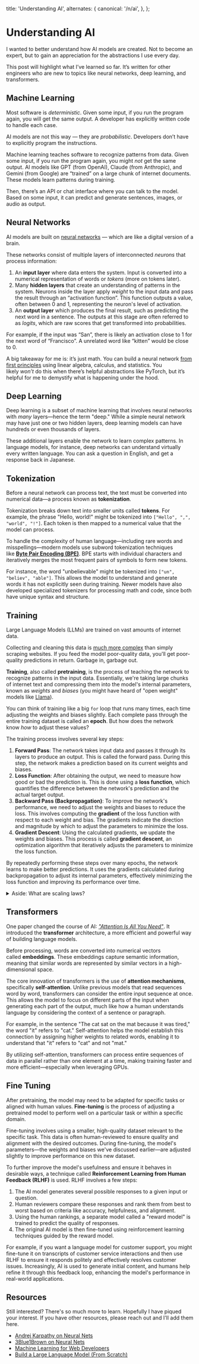 
  title: 'Understanding AI',
  alternates: {
    canonical: '/n/ai',
  },
};

# Understanding AI

<AnimatedName />

I wanted to better understand how AI models are created. Not to become an expert, but to gain an appreciation for the abstractions I use every day.

This post will highlight what I’ve learned so far. It’s written for other engineers who are new to topics like neural networks, deep learning, and transformers.

## Machine Learning

Most software is *deterministic*. Given some input, if you run the program again, you will get the same output. A developer has explicitly written code to handle each case.

AI models are not this way — they are *probabilistic*. Developers don’t have to explicitly program the instructions.

Machine learning teaches software to recognize patterns from data. Given some input, if you run the program again, you might *not* get the same output. AI models like GPT (from OpenAI), Claude (from Anthropic), and Gemini (from Google) are “trained” on a large chunk of internet documents. These models learn patterns during training.

Then, there’s an API or chat interface where you can talk to the model. Based on some input, it can predict and generate sentences, images, or audio as output.

## Neural Networks

AI models are built on [neural networks](https://www.youtube.com/watch?v=aircAruvnKk&list=PLZHQObOWTQDNU6R1_67000Dx_ZCJB-3pi) — which are like a digital version of a brain.

<LLM />

These networks consist of multiple layers of interconnected _neurons_ that process information:

1.  An **input layer** where data enters the system. Input is converted into a numerical representation of words or *tokens* (more on tokens later).
2.  Many **hidden layers** that create an understanding of patterns in the system. Neurons inside the layer apply *weight* to the input data and pass the result through an “activation function”. This function outputs a value, often between 0 and 1, representing the neuron's level of activation.
3.  An **output layer** which produces the final result, such as predicting the next word in a sentence. The outputs at this stage are often referred to as *logits*, which are raw scores that get transformed into probabilities.

For example, if the input was “San”, there is likely an activation close to 1 for the next word of “Francisco”. A unrelated word like “kitten” would be close to 0.

A big takeaway for me is: it’s just math. You can build a neural network [from first principles](https://www.youtube.com/playlist?list=PLAqhIrjkxbuWI23v9cThsA9GvCAUhRvKZ) using linear algebra, calculus, and statistics. You likely *won’t* do this when there’s helpful abstractions like PyTorch, but it’s helpful for me to demystify what is happening under the hood.

## Deep Learning

Deep learning is a subset of machine learning that involves neural networks with *many* layers—hence the term "deep." While a simple neural network may have just one or two hidden layers, deep learning models can have hundreds or even thousands of layers.

These additional layers enable the network to learn complex patterns. In language models, for instance, deep networks can understand virtually every written language. You can ask a question in English, and get a response back in Japanese.

## Tokenization

Before a neural network can process text, the text must be converted into numerical data—a process known as **tokenization**.

Tokenization breaks down text into smaller units called **tokens**. For example, the phrase "Hello, world!" might be tokenized into `["Hello", ",", "world", "!"]`. Each token is then mapped to a numerical value that the model can process.

<Tokenization />

To handle the complexity of human language—including rare words and misspellings—modern models use subword tokenization techniques like [**Byte Pair Encoding (BPE)**](https://www.perplexity.ai/search/what-is-byte-pair-encoding-bpe-MV_w_T17RWG6sZUqRl2pIA). BPE starts with individual characters and iteratively merges the most frequent pairs of symbols to form new tokens.

For instance, the word "unbelievable" might be tokenized into `["un", "believ", "able"]`. This allows the model to understand and generate words it has not explicitly seen during training. Newer models have also developed specialized tokenizers for processing math and code, since both have unique syntax and structure.

## Training

Large Language Models (LLMs) are trained on vast amounts of internet data.

Collecting and cleaning this data is [much more complex](https://www.youtube.com/watch?v=9vM4p9NN0Ts) than simply scraping websites. If you feed the model poor-quality data, you'll get poor-quality predictions in return. Garbage in, garbage out.

**Training**, also called **pretraining**, is the process of teaching the network to recognize patterns in the input data. Essentially, we're taking large chunks of internet text and compressing them into the model's internal parameters, known as *weights* and *biases* (you might have heard of "open weight" models like [Llama](https://www.llama.com)).

You can think of training like a big `for` loop that runs many times, each time adjusting the weights and biases slightly. Each complete pass through the entire training dataset is called an **epoch**. But how does the network know *how* to adjust these values?

The training process involves several key steps:

1.  **Forward Pass**: The network takes input data and passes it through its layers to produce an output. This is called the forward pass. During this step, the network makes a prediction based on its current weights and biases.
2.  **Loss Function**: After obtaining the output, we need to measure how good or bad the prediction is. This is done using a **loss function**, which quantifies the difference between the network's prediction and the actual target output.
3.  **Backward Pass (Backpropagation)**: To improve the network's performance, we need to adjust the weights and biases to reduce the loss. This involves computing the **gradient** of the loss function with respect to each weight and bias. The gradients indicate the direction and magnitude by which to adjust the parameters to minimize the loss.
4.  **Gradient Descent**: Using the calculated gradients, we update the weights and biases. This process is called **gradient descent**, an optimization algorithm that iteratively adjusts the parameters to minimize the loss function.

By repeatedly performing these steps over many epochs, the network learns to make better predictions. It uses the gradients calculated during backpropagation to adjust its internal parameters, effectively minimizing the loss function and improving its performance over time.

<details className="mb-1 -mt-2">
  <summary className="text-gray-600 text-[15px] mb-2">Aside: What are scaling laws?</summary>
    
    You might hear people talk about **scaling laws** in the context of training large language models.In *"*[_Scaling Laws for Neural Language Models_](https://arxiv.org/abs/2001.08361)_"_, researchers at OpenAI showed that as we make models larger and train them with more data and compute power, their performance tends to improve in predictable ways.
    
  <br/>
  
    Essentially, by throwing more compute at the problem and building bigger models, we've been able to achieve better and better results. However, there's [ongoing debate](https://podcasts.apple.com/us/podcast/model-plateaus-and-enterprise-ai-adoption-with/id1668002688?i=1000677761317) about whether we're approaching a limit to this approach. Some experts suggest that we might be ”hitting a wall”, meaning increasing model size and compute may *not* continue to yield substantial improvements. But the verdict is still out.

</details>

## Transformers

One paper changed the course of AI: [_"Attention Is All You Need"_](https://arxiv.org/abs/1706.03762). It introduced the **transformer** architecture, a more efficient and powerful way of building language models.

Before processing, words are converted into numerical vectors called **embeddings**. These embeddings capture semantic information, meaning that similar words are represented by similar vectors in a high-dimensional space.

The core innovation of transformers is the use of **attention mechanisms**, specifically **self-attention**. Unlike previous models that read sequences word by word, transformers can consider the entire input sequence at once. This allows the model to focus on different parts of the input when generating each part of the output, much like how a human understands language by considering the context of a sentence or paragraph.

For example, in the sentence "The cat sat on the mat because it was tired," the word "it" refers to "cat." Self-attention helps the model establish this connection by assigning higher weights to related words, enabling it to understand that "it" refers to "cat" and not "mat."

By utilizing self-attention, transformers can process entire sequences of data in parallel rather than one element at a time, making training faster and more efficient—especially when leveraging GPUs.

## Fine Tuning

After pretraining, the model may need to be adapted for specific tasks or aligned with human values. **Fine-tuning** is the process of adjusting a pretrained model to perform well on a particular task or within a specific domain.

Fine-tuning involves using a smaller, high-quality dataset relevant to the specific task. This data is often human-reviewed to ensure quality and alignment with the desired outcomes. During fine-tuning, the model's parameters—the weights and biases we've discussed earlier—are adjusted slightly to improve performance on this new dataset.

To further improve the model's usefulness and ensure it behaves in desirable ways, a technique called **Reinforcement Learning from Human Feedback (RLHF)** is used. RLHF involves a few steps:

1.  The AI model generates several possible responses to a given input or question.
2.  Human reviewers compare these responses and rank them from best to worst based on criteria like accuracy, helpfulness, and alignment.
3.  Using the human rankings, a separate model called a "reward model" is trained to predict the quality of responses.
4.  The original AI model is then fine-tuned using reinforcement learning techniques guided by the reward model.

For example, if you want a language model for customer support, you might fine-tune it on transcripts of customer service interactions and then use RLHF to ensure it responds politely and effectively resolves customer issues. Increasingly, AI is used to generate initial content, and humans help refine it through this feedback loop, enhancing the model's performance in real-world applications.

## Resources

Still interested? There's so much more to learn. Hopefully I have piqued your interest. If you have other resources, please reach out and I'll add them here.

- [Andrej Karpathy on Neural Nets](https://www.youtube.com/playlist?list=PLAqhIrjkxbuWI23v9cThsA9GvCAUhRvKZ)
- [3Blue1Brown on Neural Nets](https://www.youtube.com/watch?v=aircAruvnKk&list=PLZHQObOWTQDNU6R1_67000Dx_ZCJB-3pi)
- [Machine Learning for Web Developers](https://www.youtube.com/playlist?list=PLOU2XLYxmsILr3HQpqjLAUkIPa5EaZiui)
- [Build a Large Language Model (From Scratch)](https://github.com/rasbt/LLMs-from-scratch?tab=readme-ov-file)
